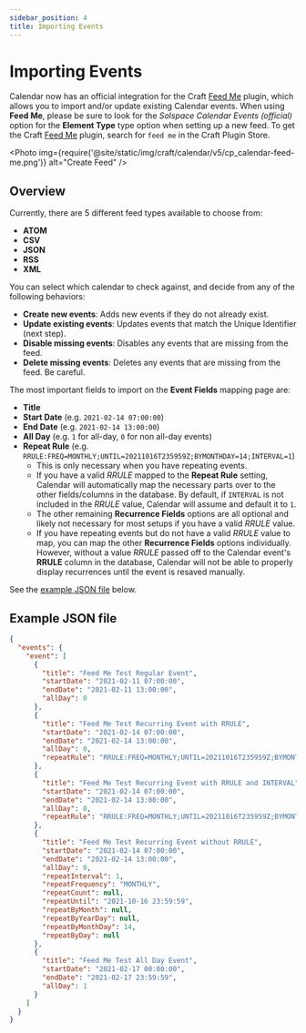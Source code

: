 ```yaml
---
sidebar_position: 4
title: Importing Events
---
```



# Importing Events<Badge type="feature" text="Improved in 3.2+" />

Calendar now has an official integration for the Craft [Feed Me](https://docs.craftcms.com/feed-me/v4/) plugin, which allows you to import and/or update existing Calendar events. When using **Feed Me**, please be sure to look for the _Solspace Calendar Events (official)_ option for the **Element Type** type option when setting up a new feed. To get the Craft [Feed Me](https://plugins.craftcms.com/feed-me) plugin, search for `feed me` in the Craft Plugin Store.

<Photo
  img={require('@site/static/img/craft/calendar/v5/cp_calendar-feed-me.png')}
  alt="Create Feed"
/>

## Overview

Currently, there are 5 different feed types available to choose from:

- **ATOM**
- **CSV**
- **JSON**
- **RSS**
- **XML**

You can select which calendar to check against, and decide from any of the following behaviors:

- **Create new events**: Adds new events if they do not already exist.
- **Update existing events**: Updates events that match the Unique Identifier (next step).
- **Disable missing events**: Disables any events that are missing from the feed.
- **Delete missing events**: Deletes any events that are missing from the feed. Be careful.

The most important fields to import on the **Event Fields** mapping page are:

- **Title**
- **Start Date** (e.g. `2021-02-14 07:00:00`)
- **End Date** (e.g. `2021-02-14 13:00:00`)
- **All Day** (e.g. `1` for all-day, `0` for non all-day events)
- **Repeat Rule** (e.g. `RRULE:FREQ=MONTHLY;UNTIL=20211016T235959Z;BYMONTHDAY=14;INTERVAL=1`)
  - This is only necessary when you have repeating events.
  - If you have a valid _RRULE_ mapped to the **Repeat Rule** setting, Calendar will automatically map the necessary parts over to the other fields/columns in the database. By default, if `INTERVAL` is not included in the _RRULE_ value, Calendar will assume and default it to `1`.
  - The other remaining **Recurrence Fields** options are all optional and likely not necessary for most setups if you have a valid _RRULE_ value.
  - If you have repeating events but do not have a valid _RRULE_ value to map, you can map the other **Recurrence Fields** options individually. However, without a value _RRULE_ passed off to the Calendar event's **RRULE** column in the database, Calendar will not be able to properly display recurrences until the event is resaved manually.

See the [example JSON file](#example-json-file) below.

## Example JSON file

```json showLineNumbers
{
  "events": {
    "event": [
      {
        "title": "Feed Me Test Regular Event",
        "startDate": "2021-02-11 07:00:00",
        "endDate": "2021-02-11 13:00:00",
        "allDay": 0
      },
      {
        "title": "Feed Me Test Recurring Event with RRULE",
        "startDate": "2021-02-14 07:00:00",
        "endDate": "2021-02-14 13:00:00",
        "allDay": 0,
        "repeatRule": "RRULE:FREQ=MONTHLY;UNTIL=20211016T235959Z;BYMONTHDAY=14"
      },
      {
        "title": "Feed Me Test Recurring Event with RRULE and INTERVAL",
        "startDate": "2021-02-14 07:00:00",
        "endDate": "2021-02-14 13:00:00",
        "allDay": 0,
        "repeatRule": "RRULE:FREQ=MONTHLY;UNTIL=20211016T235959Z;BYMONTHDAY=14;INTERVAL=2"
      },
      {
        "title": "Feed Me Test Recurring Event without RRULE",
        "startDate": "2021-02-14 07:00:00",
        "endDate": "2021-02-14 13:00:00",
        "allDay": 0,
        "repeatInterval": 1,
        "repeatFrequency": "MONTHLY",
        "repeatCount": null,
        "repeatUntil": "2021-10-16 23:59:59",
        "repeatByMonth": null,
        "repeatByYearDay": null,
        "repeatByMonthDay": 14,
        "repeatByDay": null
      },
      {
        "title": "Feed Me Test All Day Event",
        "startDate": "2021-02-17 00:00:00",
        "endDate": "2021-02-17 23:59:59",
        "allDay": 1
      }
    ]
  }
}
```
